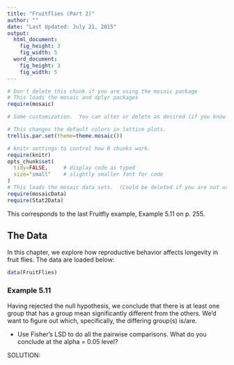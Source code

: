 ```yaml
---
title: "Fruitflies (Part 2)"
author: ""
date: "Last Updated: July 21, 2015"
output: 
  html_document:
    fig_height: 3
    fig_width: 5
  word_document:
    fig_height: 3
    fig_width: 5
---
```

```r
# Don't delete this chunk if you are using the mosaic package
# This loads the mosaic and dplyr packages
require(mosaic)
```

```r
# Some customization.  You can alter or delete as desired (if you know what you are doing).

# This changes the default colors in lattice plots.
trellis.par.set(theme=theme.mosaic())  

# knitr settings to control how R chunks work.
require(knitr)
opts_chunk$set(
  tidy=FALSE,     # display code as typed
  size="small"    # slightly smaller font for code
)
# This loads the mosaic data sets.  (Could be deleted if you are not using them.)
require(mosaicData)    
require(Stat2Data)
```

This corresponds to the last Fruitfly example, Example 5.11 on p. 255.

## The Data

In this chapter, we explore how reproductive behavior affects longevity in fruit flies. The data are loaded below:

```r
data(FruitFlies)
```



### Example 5.11

Having rejected the null hypothesis, we conclude that there is at least one group that has a group mean significantly different from the others. We'd want to figure out which, specifically, the differing group(s) is/are. 


* Use Fisher's LSD to do all the pairwise comparisons. What do you conclude at the alpha = 0.05 level?

SOLUTION:

```r

```